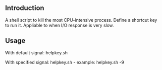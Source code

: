 ==Introduction==
A shell script to kill the most CPU-intensive process. Define a shortcut key to run it. Appliable to when I/O response is very slow.

==Usage==
With default signal:
helpkey.sh

With specified signal:
helpkey.sh -<signal>
example: helpkey.sh -9
